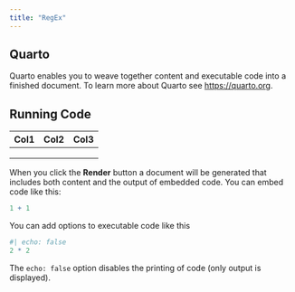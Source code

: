 ```yaml
---
title: "RegEx"
---
```


## Quarto

Quarto enables you to weave together content and executable code into a finished document. To learn more about Quarto see <https://quarto.org>.

## Running Code

| Col1 | Col2 | Col3 |
|------|------|------|
|      |      |      |
|      |      |      |
|      |      |      |

When you click the **Render** button a document will be generated that includes both content and the output of embedded code. You can embed code like this:

```r
1 + 1
```

You can add options to executable code like this

```r
#| echo: false
2 * 2
```

The `echo: false` option disables the printing of code (only output is displayed).
